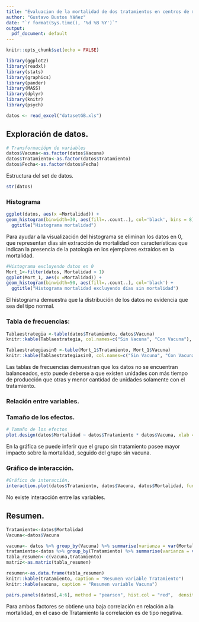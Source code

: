 ```yaml
---
title: "Evaluacion de la mortalidad de dos tratamientos en centros de mar y su interacción."
author: "Gustavo Bustos Yáñez"
date: "`r format(Sys.time(), '%d %B %Y')`"
output:
  pdf_document: default
---
```


```r
knitr::opts_chunk$set(echo = FALSE)
```

```r
library(ggplot2)
library(readxl)
library(stats)
library(graphics)
library(pander)
library(MASS)
library(dplyr)
library(knitr)
library(psych)
```

```r
datos <- read_excel("datasetGB.xls")
```

## Exploración de datos.

```r
# Transformaciópn de variables
datos$Vacuna<-as.factor(datos$Vacuna)
datos$Tratamiento<-as.factor(datos$Tratamiento)
datos$Fecha<-as.factor(datos$Fecha)
```

Estructura del set de datos.

```r
str(datos)
```


### Histograma

```r
ggplot(datos, aes(x =Mortalidad)) +
geom_histogram(binwidth=30, aes(fill=..count..), col='black', bins = 8) + #bins ajusta el número de clases
  ggtitle("Histograma mortalidad") 
```


Para ayudar a la visualización del histograma se eliminan los datos en 0, que representan días sin extracción de mortalidad con características que indican la presencia de la patología en los ejemplares extraídos en la mortalidad.




```r
#Histograma excluyendo datos en 0
Mort_1<-filter(datos, Mortalidad > 1)
ggplot(Mort_1, aes(x =Mortalidad)) +
geom_histogram(binwidth=50, aes(fill=..count..), col='black') +
  ggtitle("Histograma mortalidad excluyendo días sin mortalidad")
```


El histograma demuestra que la distribución de los datos no evidencia que sea del tipo normal.

### Tabla de frecuencias:


```r
Tablaestrategia <-table(datos$Tratamiento, datos$Vacuna)
knitr::kable(Tablaestrategia, col.names=c("Sin Vacuna", "Con Vacuna"), escape=FALSE, caption = "\\ Frecuencias variables Tratamiento y Vacuna.")
```



```r
Tablaestrategiasin0 <-table(Mort_1$Tratamiento, Mort_1$Vacuna)
knitr::kable(Tablaestrategiasin0, col.names=c("Sin Vacuna", "Con Vacuna"), escape=FALSE, caption = "Frecuencias variables Tratamiento y Vacuna en días con mortalidad.")
```


Las tablas de frecuencias demuestran que los datos no se encuentran balanceados, esto puede deberse a que existen unidades con más tiempo de producción que otras y menor cantidad de unidades
solamente con el tratamiento.


### Relación entre variables.

### Tamaño de los efectos.

```r
# Tamaño de los efectos
plot.design(datos$Mortalidad ~ datos$Tratamiento * datos$Vacuna, xlab = "Factores", ylab="Mortalidad", col="darkgreen")
```

En la gráfica se puede inferir que el grupo sin tratamiento posee mayor impacto sobre la mortalidad, seguido del grupo sin vacuna.


### Gráfico de interacción.



```r
#Gráfico de interacción.
interaction.plot(datos$Tratamiento, datos$Vacuna, datos$Mortalidad, fun = mean, xlab = "Tratamiento", ylab = "Mortalidad", col=1:2, trace.label= "Vacuna", pch = c(15, 16), type = "b")
```

No existe interacción entre las variables.




## Resumen.


```r
Tratamiento<-datos$Mortalidad
Vacuna<-datos$Vacuna
```


```r
vacuna<- datos %>% group_by(Vacuna) %>% summarise(varianza = var(Mortalidad), promedio = mean(Mortalidad), máximo = max(Mortalidad), mínimo = min(Mortalidad))
tratamiento<-datos %>% group_by(Tratamiento) %>% summarise(varianza = var(Mortalidad), promedio = mean(Mortalidad), máximo = max(Mortalidad), mínimo = min(Mortalidad))
tabla_resumen<-c(vacuna,tratamiento)
matriz<-as.matrix(tabla_resumen)
```


```r
resumen<-as.data.frame(tabla_resumen)
knitr::kable(tratamiento, caption = "Resumen variable Tratamiento")
knitr::kable(vacuna, caption = "Resumen variable Vacuna")
```

```r
pairs.panels(datos[,4:6], method = "pearson", hist.col = "red",  density = TRUE, font=2)
```

Para ambos factores se obtiene una baja correlación en relación a la mortalidad, en el caso de Tratamiento la correlación es de tipo negativa.





